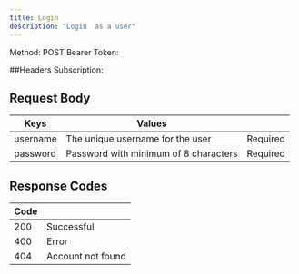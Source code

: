 ```yaml
---
title: Login
description: "Login  as a user"
---
```


Method: POST
Bearer Token: <token>

##Headers
Subscription: <value>


## Request Body
 
|  Keys  | Values                          |        |
| -------- | ------------------------------------- |--------|
| username   | The unique username for the user |    Required    | 
| password   | Password with minimum of 8 characters |   Required     | 
  
## Response Codes

| Code |                         |
| -------- | ------------------------------------- |
| 200    | Successful                    |
| 400     | Error                          |
| 404     | Account not found                        |
